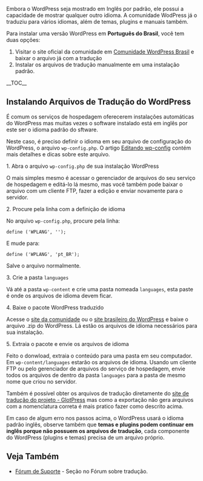 {{Languages|
{{en|Installing WordPress in Your Language}}
{{ja|Installing WordPress in Your Language}}
{{pt-br|Instalando WordPress em seu Idioma}}
{{zh-cn|使用您的母语安装WordPress}}
}}

{{Category Box|
|bg= #f7f7f7
|border=1px outset #f7f7f7
|icon=brasil-2.png
|title= <span style="font:normal 20px arial;color:#53A438">WordPress em português do Brasil!</span>
|content= <span style="color:#444">O software WordPress está disponível em português do Brasil desde as primeiras versões.<br>'''Peça a seu serviço de hospedagem que disponibilize o WordPress já em português do Brasil'''</span>
}}

Embora o WordPress seja mostrado em Inglês por padrão, ele possui a capacidade de mostrar qualquer outro idioma. A comunidade WodPress já o traduziu para vários idiomas, além de temas, plugins e manuais também.

Para instalar uma versão WordPress em '''Português do Brasil''', você tem duas opções:

# Visitar o site oficial da comunidade em [http://br.wordpress.org/ Comunidade WordPress Brasil] e baixar o arquivo já com a tradução
# Instalar os arquivos de tradução manualmente em uma instalação padrão.
__TOC__
== Instalando Arquivos de Tradução do WordPress==
É comum os serviços de hospedagem oferecerem instalações automáticas do WordPress mas muitas vezes o software instalado está em inglês por este ser o idioma padrão do sftware.

Neste caso, é preciso definir o idioma em seu arquivo de configuração do WordPress, o arquivo <tt>wp-config.php</tt>. O artigo [[pt-br:Editando wp-config.php|Editando wp-config]] contém mais detalhes e dicas sobre este arquivo.

;1. Abra o arquivo <tt>wp-config.php</tt> de sua instalação WordPress
O mais simples mesmo é acessar o gerenciador de arquivos do seu serviço de hospedagem e editá-lo lá mesmo, mas você também pode baixar o arquivo com um cliente FTP, fazer a edição e enviar novamente para o servidor.

;2. Procure pela linha com a definição de idioma
No arquivo <tt>wp-config.php</tt>, procure pela linha:
<pre>define ('WPLANG', '');</pre>

E mude para:
<pre>define ('WPLANG', 'pt_BR');</pre>
Salve o arquivo normalmente.

;3. Crie a pasta <tt>languages</tt>
Vá até a pasta <tt>wp-content</tt> e crie uma pasta nomeada <tt>languages</tt>, esta paste é onde os arquivos de idioma devem ficar.

;4. Baixe o pacote WordPress traduzido
Acesse o [http://wp-brasil.org site da comunidade] ou o [http://br.wordpress.org site brasileiro do WordPress] e baixe o arquivo .zip do WordPress. Lá estão os arquivos de idioma necessários para sua instalação.

;5. Extraia o pacote e envie os arquivos de idioma
Feito o donwload, extraia o conteúdo para uma pasta em seu computador. Em <tt>wp-content/languages</tt> estarão os arquivos de idioma. Usando um cliente FTP ou pelo gerenciador de arquivos do serviço de hospedagem, envie todos os arquivos de dentro da pasta <tt>languages</tt> para a pasta de mesmo nome que criou no servidor.

Também é possível obter os arquivos de tradução diretamente do [http://translate.wordpress.org site de tradução do projeto - GlotPress] mas como a exportação não gera arquivos com a nomenclatura correta é mais pratico fazer como descrito acima.

Em caso de algum erro nos passos acima, o WordPress usará o idioma padrão inglês, observe também que '''temas e plugins podem continuar em inglês porque não possuem os arquivos de tradução''', cada componente do WordPress (plugins e temas) precisa de um arquivo próprio.

==Veja Também==
*[http://br.forums.wordpress.org/forum/traducao Fórum de Suporte] - Seção no Fórum sobre  tradução.
{{Codex-pt}}
{{DEFAULTSORT:I}}